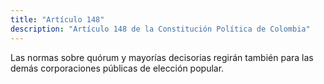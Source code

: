 ```yaml
---
title: "Artículo 148"
description: "Artículo 148 de la Constitución Política de Colombia"
---
```


Las normas sobre quórum y mayorías decisorias regirán también para las demás corporaciones públicas de elección popular.
